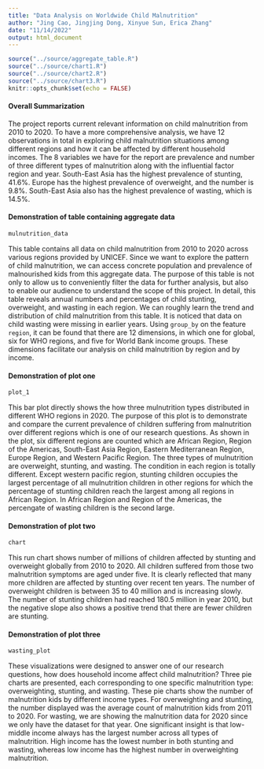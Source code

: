 ```yaml
---
title: "Data Analysis on Worldwide Child Malnutrition"
author: "Jing Cao, Jingjing Dong, Xinyue Sun, Erica Zhang"
date: "11/14/2022"
output: html_document
---
```


```r
source("../source/aggregate_table.R")
source("../source/chart1.R")
source("../source/chart2.R")
source("../source/chart3.R")
knitr::opts_chunk$set(echo = FALSE)
```
#### Overall Summarization
The project reports current relevant information on child malnutrition from 2010 to 2020. To have a more comprehensive analysis, we have 12 observations in total in exploring child malnutrition situations among different regions and how it can be affected by different household incomes. The 8 variables we have for the report are prevalence and number of three different types of malnutrition along with the influential factor region and year. South-East Asia has the highest prevalence of stunting, 41.6%. Europe has the highest prevalence of overweight, and the number is 9.8%. South-East Asia also has the highest prevalence of wasting, which is 14.5%.


#### Demonstration of table containing aggregate data
```r
mulnutrition_data
```

This table contains all data on child malnutrition from 2010 to 2020 across various regions provided by UNICEF. Since we want to explore the pattern of child malnutrition, we can access concrete population and prevalence of malnourished kids from this aggregate data. The purpose of this table is not only to allow us to conveniently filter the data for further analysis, but also to enable our audience to understand the scope of this project. In detail, this table reveals annual numbers and percentages of child stunting, overweight, and wasting in each region. We can roughly learn the trend and distribution of child malnutrition from this table. It is noticed that data on child wasting were missing in earlier years. Using `group_by` on the feature `region`, it can be found that there are 12 dimensions, in which one for global, six for WHO regions, and five for World Bank income groups. These dimensions facilitate our analysis on child malnutrition by region and by income.

#### Demonstration of plot one
```r
plot_1
```

This bar plot directly shows the how three mulnutrition types distributed 
in different WHO regions in 2020. The purpose of this plot is to demonstrate
and compare the current prevalence of children suffering from malnutrition 
over different regions which is one of our research questions. As shown in 
the plot, six different regions are counted which are African Region, Region 
of the Americas, South-East Asia Region, Eastern Mediterranean Region, Europe 
Region, and Western Pacific Region. The three types of mulnutrition are overweight, 
stunting, and wasting. The condition in each region is totally different. Except
western pacific region, stunting children occupies the largest percentage of all 
mulnutrition children in other regions for which the percentage of stunting children 
reach the largest among all regions in African Region. In African Region and Region 
of the Americas, the percengate of wasting children is the second large.

#### Demonstration of plot two
```r
chart
```

This run chart shows number of millions of children affected by stunting and overweight globally from 2010 to 2020. 
All children suffered from those two malnutrition symptoms are aged under five. 
It is clearly reflected that many more children are affected by stunting over recent ten years. 
The number of overweight children is between 35 to 40 million and is increasing slowly. 
The number of stunting children had reached 180.5 million in year 2010, 
but the negative slope also shows a positive trend that there are fewer children are stunting.

#### Demonstration of plot three
```r
wasting_plot
```

These visualizations were designed to answer one of our research questions, 
how does household income affect child malnutrition? Three pie charts are presented, 
each corresponding to one specific malnutrition type: overweighting, stunting, 
and wasting. These pie charts show the number of malnutrition kids by different income types. 
For overweighting and stunting, the number displayed was the average count 
of malnutrition kids from 2011 to 2020. For wasting, we are showing the malnutrition data for 2020 
since we only have the dataset for that year. One significant insight is that 
low-middle income always has the largest number across all types of malnutrition. 
High income has the lowest number in both stunting and wasting, 
whereas low income has the highest number in overweighting malnutrition.


